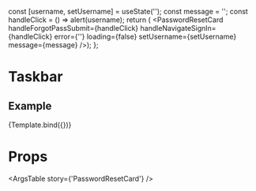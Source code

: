 
  const [username, setUsername] = useState('');
  const message = '';
  const handleClick = () => alert(username);
  return (
    <PasswordResetCard
      handleForgotPassSubmit={handleClick}
      handleNavigateSignIn={handleClick}
      error={''} loading={false}
      setUsername={setUsername} 
      message={message} 
      />);
};

<Meta
  title='Components/PasswordResetCard'
  component={PasswordResetCard}
/>

# Taskbar
<Description of={PasswordResetCard}/>


## Example
<Canvas>
  <Story name='PasswordResetCard'>
    {Template.bind({})}
  </Story>
</Canvas>

# Props
<ArgsTable story={'PasswordResetCard'} />